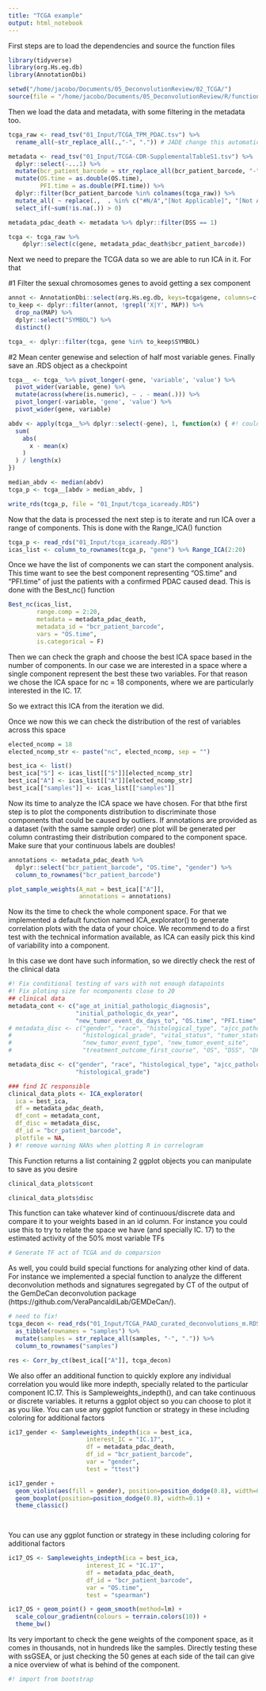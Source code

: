 ```yaml
---
title: "TCGA example"
output: html_notebook
---
```

First steps are to load the dependencies and source the function files

```r
library(tidyverse)
library(org.Hs.eg.db)
library(AnnotationDbi)

setwd("/home/jacobo/Documents/05_DeconvolutionReview/02_TCGA/")
source(file = "/home/jacobo/Documents/05_DeconvolutionReview/R/functions.R" )
```

Then we load the data and metadata, with some filtering in the metadata too.

```r
tcga_raw <- read_tsv("01_Input/TCGA_TPM_PDAC.tsv") %>%
  rename_all(~str_replace_all(.,"-", ".")) # JADE change this automatically after, so better start with them like this

metadata <- read_tsv("01_Input/TCGA-CDR-SupplementalTableS1.tsv") %>%
  dplyr::select(-...1) %>%
  mutate(bcr_patient_barcode = str_replace_all(bcr_patient_barcode, "-", ".")) %>%
  mutate(OS.time = as.double(OS.time),
         PFI.time = as.double(PFI.time)) %>%
  dplyr::filter(bcr_patient_barcode %in% colnames(tcga_raw)) %>% 
  mutate_all( ~ replace(.,  . %in% c("#N/A","[Not Applicable]", "[Not Available]"), NA)) %>%
  select_if(~sum(!is.na(.)) > 0)

metadata_pdac_death <- metadata %>% dplyr::filter(DSS == 1)

tcga <- tcga_raw %>% 
    dplyr::select(c(gene, metadata_pdac_death$bcr_patient_barcode))
```

Next we need to prepare the TCGA data so we are able to run ICA in it. For that 

#1 Filter the sexual chromosomes genes to avoid getting a sex component
```r
annot <- AnnotationDbi::select(org.Hs.eg.db, keys=tcga$gene, columns=c("ENSEMBL", "MAP"), keytype="SYMBOL")
to_keep <- dplyr::filter(annot, !grepl('X|Y', MAP)) %>%
  drop_na(MAP) %>%
  dplyr::select("SYMBOL") %>%
  distinct()

tcga_ <- dplyr::filter(tcga, gene %in% to_keep$SYMBOL)
```

#2 Mean center genewise and selection of half most variable genes. Finally save an .RDS object as a checkpoint

```r

tcga__ <- tcga_ %>% pivot_longer(-gene, 'variable', 'value') %>%
  pivot_wider(variable, gene) %>%
  mutate(across(where(is.numeric), ~ . - mean(.))) %>%
  pivot_longer(-variable, 'gene', 'value') %>% 
  pivot_wider(gene, variable)

abdv <- apply(tcga__%>% dplyr::select(-gene), 1, function(x) { #! could be piped with  add_row(variable = "mean", !!! colMeans(.[-1])) when transposed
  sum(
    abs(
      x - mean(x)
    )
  ) / length(x)
})

median_abdv <- median(abdv)
tcga_p <- tcga__[abdv > median_abdv, ]

write_rds(tcga_p, file = "01_Input/tcga_icaready.RDS")
```

Now that the data is processed the next step is to iterate and run ICA over a range of components.
This is done with the Range_ICA() function

```r
tcga_p <- read_rds("01_Input/tcga_icaready.RDS")
icas_list <- column_to_rownames(tcga_p, "gene") %>% Range_ICA(2:20)
```

Once we have the list of components we can start the component analysis. This time want to see the best component representing "OS.time" and "PFI.time" of just the patients with a confirmed PDAC caused dead.
This is done with the Best_nc() function

```r
Best_nc(icas_list,
        range.comp = 2:20,
        metadata = metadata_pdac_death,
        metadata_id = "bcr_patient_barcode",
        vars = "OS.time",
        is.categorical = F)
```
Then we can check the graph and choose the best ICA space based in the number of components. In our case we are interested in a space where a single component represent the best these two variables. For that reason we chose the ICA space for nc = 18 components, where we are particularly interested in the IC. 17.

So we extract this ICA from the iteration we did.

Once we now this we can check the distribution of the rest of variables across this space

```r
elected_ncomp = 18
elected_ncomp_str <- paste("nc", elected_ncomp, sep = "")

best_ica <- list()
best_ica["S"] <- icas_list[["S"]][elected_ncomp_str]
best_ica["A"] <- icas_list[["A"]][elected_ncomp_str]
best_ica[["samples"]] <- icas_list[["samples"]]
```

Now its time to analyze the ICA space we have chosen. For that bthe first step is to plot the components distribution to discriminate those components that could be caused by outliers. If annotations are provided as a dataset (with the same sample order) one plot will be generated per column contrastimg their distribution compared to the component space. Make sure that your continuous labels are doubles!

```r
annotations <- metadata_pdac_death %>%
  dplyr::select("bcr_patient_barcode", "OS.time", "gender") %>%
  column_to_rownames("bcr_patient_barcode")

plot_sample_weights(A_mat = best_ica[["A"]],
                    annotations = annotations)
```
Now its the time to check the whole component space. For that we implemented a default function named ICA_explorator() to generate correlation plots with the data of your choice. We recommend to do a first test with the technical information available, as ICA can easily pick this kind of variability into a component.

In this case we dont have such information, so we directly check the rest of the clinical data

```r
#! Fix conditional testing of vars with not enough datapoints
#! Fix ploting size for ncomponents close to 20
## clinical data
metadata_cont <- c("age_at_initial_pathologic_diagnosis",
                   "initial_pathologic_dx_year",
                   "new_tumor_event_dx_days_to", "OS.time", "PFI.time", "DFI.time")
# metadata_disc <- c("gender", "race", "histological_type", "ajcc_pathologic_tumor_stage",
#                    "histological_grade", "vital_status", "tumor_status",
#                    "new_tumor_event_type", "new_tumor_event_site",
#                    "treatment_outcome_first_course", "OS", "DSS", "DFI")

metadata_disc <- c("gender", "race", "histological_type", "ajcc_pathologic_tumor_stage",
                   "histological_grade")

### find IC responsible
clinical_data_plots <- ICA_explorator(
  ica = best_ica,
  df = metadata_pdac_death,
  df_cont = metadata_cont,
  df_disc = metadata_disc,
  df_id = "bcr_patient_barcode",
  plotfile = NA, 
) #! remove warning NANs when plotting R in correlogram
```

This Function returns a list containing 2 ggplot objects you can manipulate to save as you desire
```r
clinical_data_plots$cont  
```

```r
clinical_data_plots$disc
```

This function can take whatever kind of continuous/discrete data and compare it to your weights based in an id column. For instance you could use this to try to relate the space we have (and specially IC. 17) to the estimated activity of the 50% most variable TFs

```r
# Generate TF act of TCGA and do comparsion
```

As well, you could build special functions for analyzing other kind of data. For instance we implemented a special function to analyze the different deconvolution methods and signatures segregated by CT of the output of  the GemDeCan deconvolution package (https://github.com/VeraPancaldiLab/GEMDeCan/).


```r
# need to fix!
tcga_decon <- read_rds("01_Input/TCGA_PAAD_curated_deconvolutions_m.RDS") %>%
  as_tibble(rownames = "samples") %>% 
  mutate(samples = str_replace_all(samples, "-", ".")) %>% 
  column_to_rownames("samples")

res <- Corr_by_ct(best_ica[["A"]], tcga_decon)
```

We also offer an additional function to quickly explore any individual correlation you would like more indepth, specially related to the particular component IC.17. This is Sampleweights_indepth(), and can take continuous or discrete variables. it returns a ggplot object so you can choose to plot it as you like. You can use any ggplot function or strategy in these including coloring for additional factors
```r
ic17_gender <- Sampleweights_indepth(ica = best_ica,
                      interest_IC = "IC.17",
                      df = metadata_pdac_death,
                      df_id = "bcr_patient_barcode",
                      var = "gender",
                      test = "ttest")

ic17_gender + 
  geom_violin(aes(fill = gender), position=position_dodge(0.8), width=0.5) +
  geom_boxplot(position=position_dodge(0.8), width=0.1) +
  theme_classic()

  
```
You can use any ggplot function or strategy in these including coloring for additional factors
```r
ic17_OS <- Sampleweights_indepth(ica = best_ica,
                      interest_IC = "IC.17",
                      df = metadata_pdac_death,
                      df_id = "bcr_patient_barcode",
                      var = "OS.time",
                      test = "spearman")

ic17_OS + geom_point() + geom_smooth(method=lm) +
  scale_colour_gradientn(colours = terrain.colors(10)) +
  theme_bw()

```


Its very important to check the gene weights of the component space, as it comes in thousands, not in hundreds like the samples. Directly testing these with ssGSEA, or just checking the 50 genes at each side of the tail can give a nice overview of what is behind of the component.

```r
#! import from bootstrap
```
